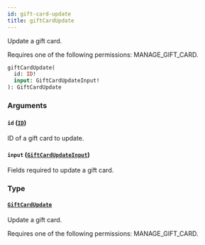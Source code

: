 ```yaml
---
id: gift-card-update
title: giftCardUpdate
---
```


Update a gift card.

Requires one of the following permissions: MANAGE_GIFT_CARD.

```graphql
giftCardUpdate(
  id: ID!
  input: GiftCardUpdateInput!
): GiftCardUpdate
```

### Arguments

#### `id` ([`ID`](../../../developer/api-reference/scalars/id))

ID of a gift card to update.

#### `input` ([`GiftCardUpdateInput`](../../../developer/api-reference/inputs/gift-card-update-input))

Fields required to update a gift card.

### Type

#### [`GiftCardUpdate`](../../../developer/api-reference/objects/gift-card-update)

Update a gift card.

Requires one of the following permissions: MANAGE_GIFT_CARD.
